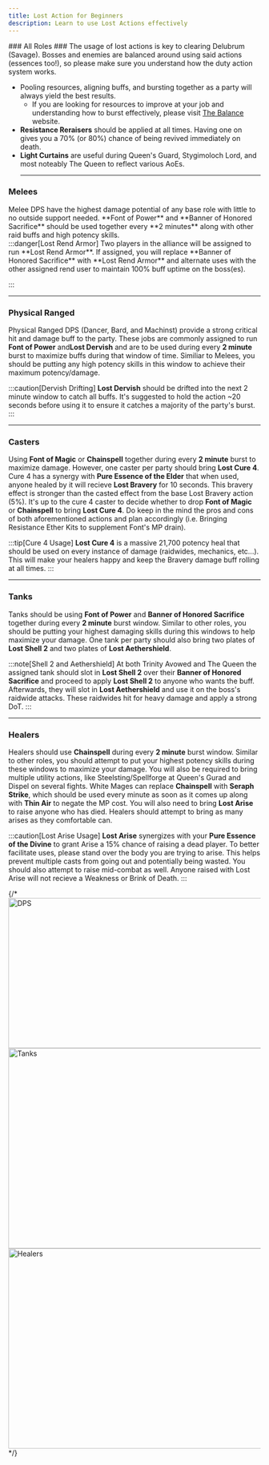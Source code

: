 ```yaml
---
title: Lost Action for Beginners
description: Learn to use Lost Actions effectively
---
```



<link
  rel="stylesheet"
  media="(prefers-color-scheme:dark)"
  href="https://cdn.jsdelivr.net/npm/@shoelace-style/shoelace@2.15.1/cdn/themes/dark.css"
  onload="document.documentElement.classList.add('sl-theme-dark');"
/>
<script type="module" src="https://cdn.jsdelivr.net/npm/@shoelace-style/shoelace@2.15.1/cdn/shoelace-autoloader.js"></script>

<html>
<body>
### All Roles ###
The usage of lost actions is key to clearing Delubrum (Savage). Bosses and enemies are balanced around using said actions (essences too!), so please make sure you understand how the duty action system works.

- Pooling resources, aligning buffs, and bursting together as a party will always yield the best results.
  - If you are looking for resources to improve at your job and understanding how to burst effectively, please visit <a href="https://www.thebalanceffxiv.com/" target="_blank">The Balance</a> website.
- <ActionIcon icon="reraiser"/>**Resistance Reraisers** should be applied at all times. Having one on gives you a 70% (or 80%) chance of being revived immediately on death.
- <ActionIcon icon="curtain"/>**Light Curtains** are useful during Queen's Guard, Stygimoloch Lord, and most noteably The Queen to reflect various AoEs.
<br/> <hr />

### Melees ###
<div class="text-box">
Melee DPS have the highest damage potential of any base role with little to no outside support needed. <ActionIcon icon="fop"/>**Font of Power** and <ActionIcon icon="hsac"/>**Banner of Honored Sacrifice**
should be used together every **2 minutes** along with other raid buffs and high potency skills.
</div>
:::danger[Lost Rend Armor]
Two players in the alliance will be assigned to run **Lost Rend Armor**. If assigned, you will replace <ActionIcon icon="hsac"/>**Banner of Honored Sacrifice** with <ActionIcon icon="rend"/>**Lost Rend Armor** and alternate uses with the other assigned rend
user to maintain 100% buff uptime on the boss(es).

:::
<br/> <hr />

### Physical Ranged
Physical Ranged DPS (Dancer, Bard, and Machinst) provide a strong critical hit and damage buff to the party. These jobs are commonly assigned to run <ActionIcon icon="fop"/>**Font of Power** and<ActionIcon icon="dervish"/>**Lost Dervish** and are to be used
during every **2 minute** burst to maximize buffs during that window of time. Similiar to Melees, you should be putting any high potency skills in this window to achieve their maximum potency/damage.

:::caution[Dervish Drifting]
<ActionIcon icon="dervish"/>**Lost Dervish** should be drifted into the next 2 minute window to catch all buffs. It's suggested to hold the action ~20 seconds before using it to ensure it catches a majority of the party's burst.
:::
<br/> <hr />

### Casters ###
Using **Font of Magic** or **Chainspell** together during every **2 minute** burst to maximize damage. However, one caster per party should bring <ActionIcon icon="cure4"/>**Lost Cure 4**. Cure 4 has a synergy with **Pure Essence of the Elder** that when used,
anyone healed by it will recieve **Lost Bravery** for 10 seconds. This bravery effect is stronger than the casted effect from the base Lost Bravery action (5%). It's up to the cure 4 caster to decide whether to drop **Font of Magic** or **Chainspell**
to bring **Lost Cure 4**. Do keep in the mind the pros and cons of both aforementioned actions and plan accordingly (i.e. Bringing Resistance Ether Kits to supplement Font's MP drain).

:::tip[Cure 4 Usage]
**Lost Cure 4** is a massive 21,700 potency heal that should be used on every instance of damage (raidwides, mechanics, etc...). This will make your healers happy and keep the Bravery damage buff rolling at
all times.
:::
<br/> <hr />

### Tanks ###
Tanks should be using <ActionIcon icon="fop"/>**Font of Power** and <ActionIcon icon="hsac"/>**Banner of Honored Sacrifice** together during every **2 minute** burst window. Similar to other roles, you should be putting your highest damaging skills during this
windows to help maximize your damage. One tank per party should also bring two plates of <ActionIcon icon="shell2"/>**Lost Shell 2** and two plates of <ActionIcon icon="aethershield"/>**Lost Aethershield**.

:::note[Shell 2 and Aethershield]
At both Trinity Avowed and The Queen the assigned tank should slot in <ActionIcon icon="shell2"/>**Lost Shell 2** over their <ActionIcon icon="hsac"/>**Banner of Honored Sacrifice** and proceed to apply <ActionIcon icon="shell2"/>**Lost Shell 2** to anyone who wants the buff. Afterwards, they
will slot in <ActionIcon icon="aethershield"/>**Lost Aethershield** and use it on the boss's raidwide attacks. These raidwides hit for heavy damage and apply a strong DoT.
:::
<br/> <hr />

### Healers ###
Healers should use <ActionIcon icon="chainspell"/>**Chainspell** during every **2 minute** burst window. Similar to other roles, you should attempt to put your highest potency skills during these windows
to maximize your damage. You will also be required to bring multiple utility actions, like Steelsting/Spellforge at Queen's Gurad and Dispel on several fights. 
White Mages can replace <ActionIcon icon="chainspell"/>**Chainspell** with <ActionIcon icon="seraphstrike"/>**Seraph Strike**, which should be used every minute as soon as it comes up
along with **Thin Air** to negate the MP cost. You will also need to bring <ActionIcon icon="arise"/>**Lost Arise** to raise anyone who has died. 
Healers should attempt to bring as many arises as they comfortable can.

:::caution[Lost Arise Usage]
<ActionIcon icon="arise"/>**Lost Arise** synergizes with your <ActionIcon icon="divine"/>**Pure Essence of the Divine** to grant Arise a 15% chance of raising a dead player. To better facilitate uses, please stand over the body you are trying to arise.
This helps prevent multiple casts from going out and potentially being wasted. You should also attempt to raise mid-combat as well. Anyone raised with Lost Arise will not recieve a Weakness or Brink of Death.
:::
</body>
</html>

{/* 
<Image alt="DPS" class="lost-actions-images" loading="eager" width="750" height="300" src="/drs/dps.png"/>
<Image alt="Tanks" class="lost-actions-images" loading="eager" width="750" height="400" src="/drs/tank.png"/>
<Image alt="Healers" class="lost-actions-images" loading="eager" width="750" height="400" src="/drs/healer.png"/> 
*/}